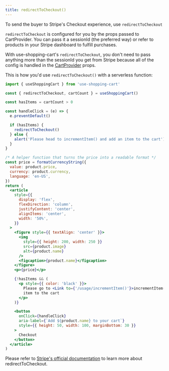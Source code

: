 ```yaml
---
title: redirectToCheckout()
---
```


To send the buyer to Stripe's Checkout experience, use `redirectToCheckout`

`redirectToCheckout` is configured for you by the props passed to CartProvider. You can pass it a sessionId
(the preferred way) or refer to products in your Stripe dashboard to fulfill purchases.

With use-shopping-cart's `redirectToCheckout`, you don't need to pass anything more than the sessionId you get
from Stripe because all of the config is handled in the [CartProvider](cartprovider) props.

This is how you'd use `redirectToCheckout()` with a serverless function:


<CartDisplayWrapper>
  <RedirectToCheckout
    product={{
      name: 'Bananas',
      sku: 'sku_GBJ2Ep8246qeeT',
      price: 400,
      image:
        'https://images.unsplash.com/photo-1574226516831-e1dff420e562?ixlib=rb-1.2.1&ixid=eyJhcHBfaWQiOjEyMDd9&auto=format&fit=crop&w=1050&q=80',
      currency: 'USD',
    }}
  />
</CartDisplayWrapper>

```jsx
import { useShoppingCart } from 'use-shopping-cart'

const { redirectToCheckout, cartCount } = useShoppingCart()

const hasItems = cartCount > 0

const handleClick = (e) => {
  e.preventDefault()

  if (hasItems) {
    redirectToCheckout()
  } else {
    alert('Please head to incrementItem() and add an item to the cart')
  }
}

/* A helper function that turns the price into a readable format */
const price = formatCurrencyString({
  value: product.price,
  currency: product.currency,
  language: 'en-US',
})
return (
  <article
    style={{
      display: 'flex',
      flexDirection: 'column',
      justifyContent: 'center',
      alignItems: 'center',
      width: '50%',
    }}
  >
    <figure style={{ textAlign: 'center' }}>
      <img
        style={{ height: 200, width: 250 }}
        src={product.image}
        alt={product.name}
      />
      <figcaption>{product.name}</figcaption>
    </figure>
    <p>{price}</p>

    {!hasItems && (
      <p style={{ color: 'black' }}>
        Please go to <Link to={'/usage/incrementItem()'}>incrementItem()</Link> and add an
        item to the cart
      </p>
    )}

    <button
      onClick={handleClick}
      aria-label={`Add ${product.name} to your cart`}
      style={{ height: 50, width: 100, marginBottom: 30 }}
    >
      Checkout
    </button>
  </article>
)
```

Please refer to [Stripe's official documentation](https://stripe.com/docs/js/checkout/redirect_to_checkout)
to learn more about redirectToCheckout.
